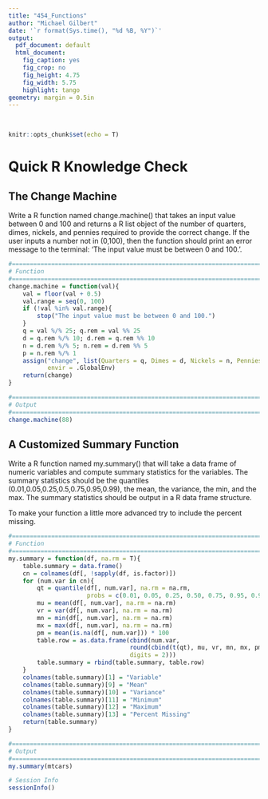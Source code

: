```yaml
---
title: "454_Functions"
author: "Michael Gilbert"
date: '`r format(Sys.time(), "%d %B, %Y")`'
output:
  pdf_document: default
  html_document:
    fig_caption: yes
    fig_crop: no
    fig_height: 4.75
    fig_width: 5.75
    highlight: tango
geometry: margin = 0.5in
---
```

\
```r
knitr::opts_chunk$set(echo = T)
```

# Quick R Knowledge Check

## The Change Machine

Write a R function named change.machine() that takes an input value between 0 and 100 and returns a R list object of the number of quarters, dimes, nickels, and pennies required to provide the correct change. If the user inputs a number not in (0,100), then the function should print an error message to the terminal: 'The input value must be between 0 and 100.'. 

```r
#==============================================================================
# Function
#==============================================================================
change.machine = function(val){
    val = floor(val + 0.5)
    val.range = seq(0, 100)
    if (!val %in% val.range){
        stop("The input value must be between 0 and 100.")
    }
    q = val %/% 25; q.rem = val %% 25
    d = q.rem %/% 10; d.rem = q.rem %% 10
    n = d.rem %/% 5; n.rem = d.rem %% 5
    p = n.rem %/% 1
    assign("change", list(Quarters = q, Dimes = d, Nickels = n, Pennies = p), 
           envir = .GlobalEnv)
    return(change)
}

#==============================================================================
# Output
#==============================================================================
change.machine(88)
```

## A Customized Summary Function

Write a R function named my.summary() that will take a data frame of numeric variables and compute summary statistics for the variables. The summary statistics should be the quantiles (0.01,0.05,0.25,0.5,0.75,0.95,0.99), the mean, the variance, the min, and the max. The summary statistics should be output in a R data frame structure. 

To make your function a little more advanced try to include the percent missing.

```r
#==============================================================================
# Function
#==============================================================================
my.summary = function(df, na.rm = T){
    table.summary = data.frame()
    cn = colnames(df[, !sapply(df, is.factor)])
    for (num.var in cn){
        qt = quantile(df[, num.var], na.rm = na.rm, 
                      probs = c(0.01, 0.05, 0.25, 0.50, 0.75, 0.95, 0.99))
        mu = mean(df[, num.var], na.rm = na.rm)
        vr = var(df[, num.var], na.rm = na.rm)
        mn = min(df[, num.var], na.rm = na.rm)
        mx = max(df[, num.var], na.rm = na.rm)
        pm = mean(is.na(df[, num.var])) * 100
        table.row = as.data.frame(cbind(num.var,
                                  round(cbind(t(qt), mu, vr, mn, mx, pm), 
                                  digits = 2)))
        table.summary = rbind(table.summary, table.row)
    }
    colnames(table.summary)[1] = "Variable"
    colnames(table.summary)[9] = "Mean"
    colnames(table.summary)[10] = "Variance"
    colnames(table.summary)[11] = "Minimum"
    colnames(table.summary)[12] = "Maximum"
    colnames(table.summary)[13] = "Percent Missing"
    return(table.summary)
}

#==============================================================================
# Output
#==============================================================================
my.summary(mtcars)
```

```r
# Session Info
sessionInfo()
```
